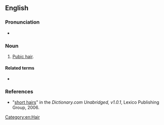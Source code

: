 {{also|shorthairs}}

==English==

===Pronunciation===
* {{audio|En-au-short hairs.ogg|Audio (AU)|lang=en}}

===Noun===
{{en-plural noun|head=[[short]] [[hair]]s}}

# {{lb|en|idiomatic|slang}} [[pubic hair|Pubic hair]].

====Related terms====
* {{l|en|have someone by the short hairs}}

===References===
* "[http://dictionary.reference.com/search?r=2&q=short%20hairs short hairs]" in the ''Dictionary.com Unabridged, v1.0.1'', Lexico Publishing Group, 2006.

[[Category:en:Hair]]